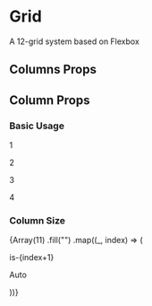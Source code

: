 

<Meta title="Layout/Grid" />

# Grid

A 12-grid system based on Flexbox

## Columns Props

<Props of={Columns} />

## Column Props

<Props of={Column} />

### Basic Usage

<Preview>
  <Story name="basic usage">
    <Columns>
      <Column>
        <p className="grid-item is-dark">1</p>
      </Column>
      <Column>
        <p className="grid-item is-dark">2</p>
      </Column>
      <Column>
        <p className="grid-item is-dark">3</p>
      </Column>
      <Column>
        <p className="grid-item is-dark">4</p>
      </Column>
    </Columns>
  </Story>
</Preview>

### Column Size

<Preview>
  <Story name="column size">
    <div>
      {Array(11)
        .fill("")
        .map((_, index) => (
          <Columns key={index}>
            <Column className={`is-${index+1}`} >
              <p className="grid-item is-dark">is-{index+1}</p>
            </Column>
            <Column key={index}>
              <p className="grid-item">Auto</p>
            </Column>
          </Columns>
        ))}
    </div>
  </Story>
</Preview>
